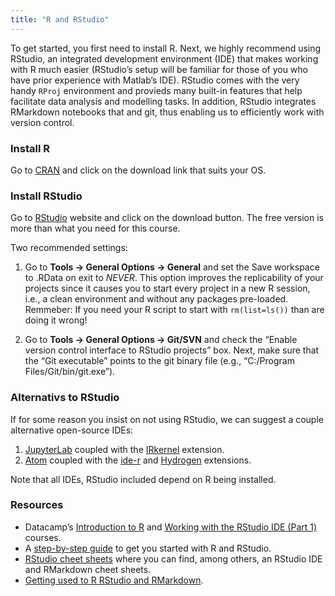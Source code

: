 ```yaml
---
title: "R and RStudio"
---
```


To get started, you first need to install R. Next, we highly recommend using RStudio, an integrated development environment (IDE) that makes working with R much easier (RStudio's setup will be familiar for those of you who have prior experience with Matlab's IDE). RStudio comes with the very handy `RProj` environment and provieds many built-in features that help facilitate data analysis and modelling tasks. In addition, RStudio integrates RMarkdown notebooks that and git, thus enabling us to efficiently work with version control. 


### Install R

Go to [CRAN](https://cloud.r-project.org/) and click on the download link that suits your OS.


### Install RStudio

Go to [RStudio](https://www.rstudio.com/) website and click on the download button. The free version is more than what you need for this course.

Two recommended settings:

1. Go to **Tools -> General Options -> General** and set the Save workspace to .RData on exit to *NEVER*. This option improves the replicability of your projects since it causes you to start every project in a new R session, i.e., a clean environment and without any packages pre-loaded. Remmeber: If you need your R script to start with `rm(list=ls())` than are doing it wrong!

2. Go to **Tools -> General Options -> Git/SVN** and check the "Enable version control interface to RStudio projects" box. Next, make sure that the "Git executable" points to the git binary file (e.g., "C:/Program Files/Git/bin/git.exe").


### Alternativs to RStudio

If for some reason you insist on not using RStudio, we can suggest a couple alternative open-source IDEs:

1. [JupyterLab](https://jupyterlab.readthedocs.io/en/stable/#) coupled with the [IRkernel](https://github.com/IRkernel/IRkernel) extension.
2. [Atom](https://atom.io/) coupled with the [ide-r](https://atom.io/packages/ide-r) and [Hydrogen](https://atom.io/packages/hydrogen) extensions.

Note that all IDEs, RStudio included depend on R being installed.

### Resources

* Datacamp's [Introduction to R](https://www.datacamp.com/courses/free-introduction-to-r) and [Working with the RStudio IDE (Part 1)](https://www.datacamp.com/courses/working-with-the-rstudio-ide-part-1) courses.
* A [step-by-step guide](https://rforeval.com/courses/setup/) to get you started with R and RStudio.
* [RStudio cheet sheets](https://www.rstudio.com/resources/cheatsheets/) where you can find, among others, an RStudio IDE and RMarkdown cheet sheets.
* [Getting used to R RStudio and RMarkdown](https://rbasics.netlify.com/index.html).


